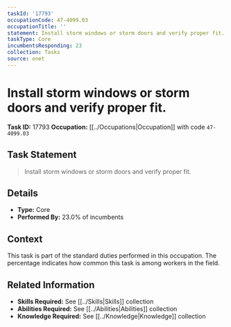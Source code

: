 ```yaml
---
taskId: '17793'
occupationCode: 47-4099.03
occupationTitle: ''
statement: Install storm windows or storm doors and verify proper fit.
taskType: Core
incumbentsResponding: 23
collection: Tasks
source: onet
---
```

# Install storm windows or storm doors and verify proper fit.

**Task ID:** 17793
**Occupation:** [[../Occupations|Occupation]] with code `47-4099.03`

## Task Statement

> Install storm windows or storm doors and verify proper fit.

## Details

- **Type:** Core
- **Performed By:** 23.0% of incumbents

## Context

This task is part of the standard duties performed in this occupation. The percentage indicates how common this task is among workers in the field.

## Related Information

- **Skills Required:** See [[../Skills|Skills]] collection
- **Abilities Required:** See [[../Abilities|Abilities]] collection
- **Knowledge Required:** See [[../Knowledge|Knowledge]] collection
